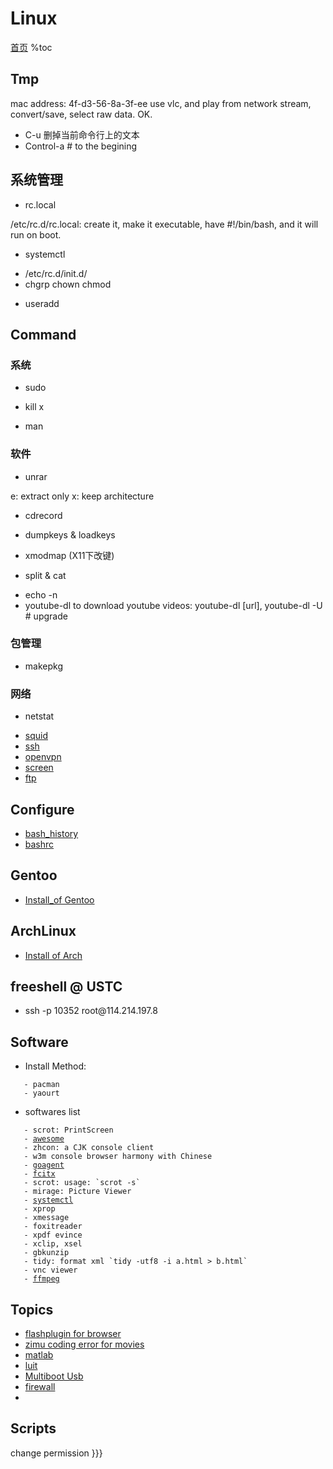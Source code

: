 = Linux =
[[index|首页]]
%toc

== Tmp ==
mac address: 4f-d3-56-8a-3f-ee
use vlc, and play from network stream, convert/save, select raw data. OK.
* C-u 删掉当前命令行上的文本
* Control-a # to the begining

== 系统管理 ==
* rc.local
/etc/rc.d/rc.local: create it, make it executable, have #!/bin/bash, and it will run on boot.
* systemctl
{{{class="brush: shell"
systemctl # check the current services' status
systemctl enable httpd # enable at boot
# as for mysqld:
sudo cp /usr/lib/systemd/system/mariadb.service /etc/systemd/system/mariadb.service
sudo ln -s /etc/systemd/system/mariadb.service /etc/systemd/system/mysqld.service
sudo systemctl enable mariadb
# ln -s '/etc/systemd/system/mariadb.service' '/etc/systemd/system/multi-user.target.wants/mariadb.service'


cd /etc/init.d # ===> /etc/rc.d/init.d
touch lihebi
chmod +x lihebi
vi lihebi # #!/bin/sh

systemctl start lihebi

# if changed one file, use reload
systemctl daemon-reload
}}}

* /etc/rc.d/init.d/
* chgrp chown chmod
{{{class="brush: shell"
chgrp -R hebi xxx
chown -R hebi xxx
chown -R hebi:hebi xxx
chmod 777 -R xxx
}}}
* useradd
{{{class="brush: shell"
# create a new user in this group
useradd -G [groupname] username
# add an existing user to group
usermod -a -G groupname username # reboot to validate
# show my groups
groups
# show user's groups
groups username
}}}

== Command ==

=== 系统 ===
* sudo
{{{class="brush: shell"
export SUDO_USER=hebi
vim /etc/sudousr # hebi ALL(ALL) ALL
}}}
* kill x
{{{class="brush: shell"
pkill x
}}}
* man
{{{class="brush: shell"
man ascii
}}}
=== 软件 ===
* unrar
e: extract only
x: keep architecture
* cdrecord
{{{class="brush: shell"
cdrecord -v -eject speed=2 xxx.iso
}}}
* dumpkeys & loadkeys
{{{class="brush: shell"
dumpkeys > mykeymap
loadkeys mykeymap # modify this map can 终端改键
}}}
* xmodmap (X11下改键)
{{{class="brush: shell"
xmodmap -e "keysym Caps_Lock = Shift_L" # files: .xinitrc, /usr/include/X11/keymapdef.h
xmodmap -e 'clear Lock' -e 'keycode 0x42 = Escape' # haven't tested yet
}}}
* split & cat
{{{class="brush: shell"
split -b 1m filename output_prefix
cat smallfile* > largefilename
}}}
* echo -n
* youtube-dl to download youtube videos: youtube-dl [url], youtube-dl -U # upgrade
=== 包管理 ===
* makepkg
{{{class="brush: shell"
makepkg -s
pacman -U xxx.pkg.tar.xz
}}}
=== 网络 ===
* netstat
{{{class="brush: shell"
-a ===> all
-t ===> tcp
-u ===> udp
-n ===> use numbers
-l ===> only list listening
-p ===> show pid and program
-r ===> show routers
-e ===> show extend info
-s ===> statistics by protocols
-c ===> repeat by a certain time
}}}
* [[squid]]
* [[ssh]]
* [[openvpn]]
* [[screen]]
* [[ftp]]


== Configure ==
* [[bash_history]]
* [[bashrc]]

== Gentoo ==
* [[Install_of Gentoo]]

== ArchLinux ==
* [[Install of Arch]]

== freeshell @ USTC ==
* ssh -p 10352 root@114.214.197.8

== Software ==
* Install Method:
	- pacman
	- yaourt
* softwares list
	- scrot: PrintScreen
	- [[awesome]]
	- zhcon: a CJK console client
	- w3m console browser harmony with Chinese
	- [[goagent]]
	- [[fcitx]]
	- scrot: usage: `scrot -s`
	- mirage: Picture Viewer
	- [[systemctl]]
	- xprop
	- xmessage
	- foxitreader
	- xpdf evince
	- xclip, xsel
	- gbkunzip
	- tidy: format xml `tidy -utf8 -i a.html > b.html`
	- vnc viewer
	- [[ffmpeg]]
== Topics ==
* [[flash|flashplugin for browser]]
* [[zimu coding error for movies]]
* [[matlab]]
* [[luit]]
* [[multiboot|Multiboot Usb]]
* [[firewall]]
* 

== Scripts ==
change permission
{{{class="brush: shell"
find . -type f -exec chmod 644 {} \;
find . -type d -exec chmod 755 {} \;
}}}
}}}
